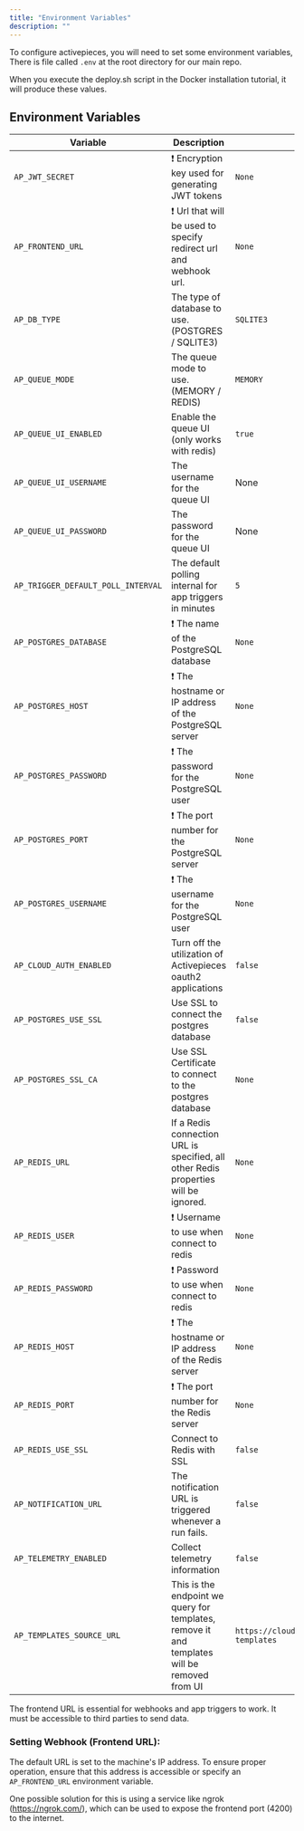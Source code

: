 ```yaml
---
title: "Environment Variables"
description: ""
---
```


To configure activepieces, you will need to set some environment variables, There is file called `.env` at the root directory for our main repo.

<Tip>
When you execute the deploy.sh script in the Docker installation tutorial, it will produce these values.
</Tip>

## Environment Variables

| Variable                     | Description                                                                                                 | Default Value           | Example
| ---------------------------- | ----------------------------------------------------------------------------------------------------------- | ---------------------   | --------
| `AP_JWT_SECRET`              | ❗️ Encryption key used for generating JWT tokens                                                             | `None`                  | https://demo.activepieces.com
| `AP_FRONTEND_URL`            | ❗️ Url that will be used to specify redirect url and webhook url.                                            | `None`                  | https://demo.activepieces.com/api
| `AP_DB_TYPE`                 | The type of database to use. (POSTGRES / SQLITE3)                                                             | `SQLITE3`              |
| `AP_QUEUE_MODE`              | The queue mode to use. (MEMORY / REDIS)                                                                       | `MEMORY`                 |
| `AP_QUEUE_UI_ENABLED`        | Enable the queue UI (only works with redis)                                                                   | `true`                  |
| `AP_QUEUE_UI_USERNAME`       | The username for the queue UI                                                                                 | None                 |
| `AP_QUEUE_UI_PASSWORD`       | The password for the queue UI                                                                                 | None                 |
| `AP_TRIGGER_DEFAULT_POLL_INTERVAL`  | The default polling internal for app triggers in minutes                                                  | `5`                     |
| `AP_POSTGRES_DATABASE`       | ❗️ The name of the PostgreSQL database                                                                       | `None`                  |
| `AP_POSTGRES_HOST`           | ❗️ The hostname or IP address of the PostgreSQL server                                                       | `None`                  |
| `AP_POSTGRES_PASSWORD`       | ❗️ The password for the PostgreSQL user                                                                      | `None`                  |
| `AP_POSTGRES_PORT`           | ❗️ The port number for the PostgreSQL server                                                                 | `None`                  |
| `AP_POSTGRES_USERNAME`       | ❗️ The username for the PostgreSQL user                                                                      | `None`                  |
| `AP_CLOUD_AUTH_ENABLED`      | Turn off the utilization of Activepieces oauth2 applications                                                 | `false`                 |
| `AP_POSTGRES_USE_SSL`        | Use SSL to connect the postgres database                                                                    | `false`                 |
| `AP_POSTGRES_SSL_CA`         | Use SSL Certificate to connect to the postgres database                                                     | `None`                  |
| `AP_REDIS_URL`               | If a Redis connection URL is specified, all other Redis properties will be ignored.                         | `None`                  |
| `AP_REDIS_USER`              | ❗️ Username to use when connect to redis                                                                     | `None`                  |
| `AP_REDIS_PASSWORD`          | ❗️ Password to use when connect to redis                                                                     | `None`                  |
| `AP_REDIS_HOST`              | ❗️ The hostname or IP address of the Redis server                                                            | `None`                  |
| `AP_REDIS_PORT`              | ❗️ The port number for the Redis server                                                                      | `None`                  |
| `AP_REDIS_USE_SSL`           | Connect to Redis with SSL                                                                                   | `false`                 |
| `AP_NOTIFICATION_URL`        | The notification URL is triggered whenever a run fails.                                                     | `false`                 | https://cloud.activepieces.com/flows/WEBHOOK_TRIGGER_FLOW_ID 
| `AP_TELEMETRY_ENABLED`       | Collect telemetry information                                                                               | `false`                 |
| `AP_TEMPLATES_SOURCE_URL`    | This is the endpoint we query for templates, remove it and templates will be removed from UI                | `https://cloud.activepieces.com/api/v1/flow-templates` | 


<Warning>
The frontend URL is essential for webhooks and app triggers to work. 
It must be accessible to third parties to send data. 
</Warning>

### Setting Webhook (Frontend URL):

The default URL is set to the machine's IP address. To ensure proper operation, ensure that this address is accessible or specify an `AP_FRONTEND_URL` environment variable.

One possible solution for this is using a service like ngrok (https://ngrok.com/), which can be used to expose the frontend port (4200) to the internet.

